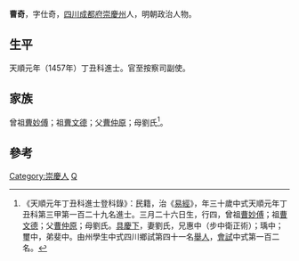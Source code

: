 {{明清人物信息框
| 姓名 = 曹奇
| 原名 =
| 圖片名稱= 
| 圖片大小 =
| 圖片說明 = 
| 最高職務 =
| 國家 = 大明 
| 爵位 =
| 籍貫 = [[四川|四川]][[成都府|成都府]][[崇慶州|崇慶州]]
| 族裔 = 
| 旗籍 = 
| 字號 = 
| 諡號 =
| 出生日期 = 三月二十六日
| 出生地點 =
| 逝世日期 = 卒年不詳
| 逝世地點 =
| 墓葬 =
| 配偶 = 劉氏
| 親屬 = 子 [[曹詢_(弘治進士)|曹詢]]
| 出身 =
* 天順元年丁丑科同進士出身
| 經歷 =
| 著作 =  
}}
'''曹奇'''{{BD|1428年||？年||}}，字仕奇，[[四川|四川]][[成都府|成都府]][[崇慶州|崇慶州]]人，明朝政治人物。

==生平==
天順元年（1457年）丁丑科進士。官至按察司副使。

==家族==
曾祖[[曹妙傅|曹妙傅]]；祖[[曹文德|曹文德]]；父[[曹仲原|曹仲原]]；母劉氏<ref>《天順元年丁丑科進士登科錄》：民籍，治《[[易經|易經]]》，年三十歲中式天順元年丁丑科第三甲第一百二十九名進士。三月二十六日生，行四，曾祖[[曹妙傅|曹妙傅]]；祖[[曹文德|曹文德]]；父[[曹仲原|曹仲原]]；母劉氏。[[具慶下|具慶下]]，妻劉氏，兄惠中（步中衛正術）；瑀中；璽中，弟斐中。由州學生中式四川鄉試第四十一名[[舉人|舉人]]，[[會試|會試]]中式第一百二名。</ref>。

==參考==
{{reflist}}
{{明朝人物小作品}}
{{天順元年丁丑科殿试金榜}}
{{DEFAULTSORT:Cao曹}}
[[Category:崇慶人|Category:崇慶人]]
[[Category:曹姓|Q]]